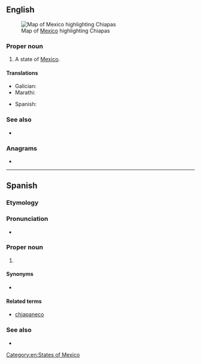 ==English==
[[File:Mexico map, MX-CHP.svg|thumb|Map of [[Mexico]] highlighting Chiapas]]

===Proper noun===
{{en-proper noun}}

# A state of [[Mexico]].

====Translations====
{{trans-top|state of Mexico}}
* Galician: {{t|gl|Chiapas}}
* Marathi: {{t|mr|चिआपास|n|tr=ciāpāsa|sc=Deva}}
{{trans-mid}}
* Spanish: {{t+|es|Chiapas|m}}
{{trans-bottom}}

===See also===
* {{pedialite}}

===Anagrams===
* {{anagrams|en|a=aachips|Chapais|aphasic|scaphia}}

[[Category:en:States of Mexico]]

----

==Spanish==

===Etymology===
{{rfe|es}}

===Pronunciation===
* {{es-IPA|Chi.apas}}

===Proper noun===
{{es-proper noun|m}}

# {{place|es|state|c/Mexico}}

====Synonyms====
* {{l|es|CS}} {{qualifier|abbreviation}}

====Related terms====
* [[chiapaneco]]

===See also===
* {{pedialite|lang=es}}